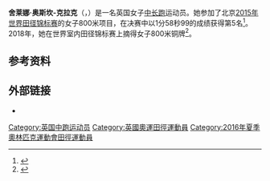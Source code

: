 '''舍莱娜·奥斯坎-克拉克'''（{{lang-en|Shelayna Oskan-Clarke}}，{{bd|1990年|1月20日||}}）是一名英国女子[[中长跑|中长跑]]运动员。她参加了北京[[2015年世界田径锦标赛|2015年世界田径锦标赛]]的女子800米项目，在决赛中以1分58秒99的成绩获得第5名<ref>{{cite web|url=http://media.aws.iaaf.org/competitiondocuments/pdf/4875/AT-800-W-f----.RS6.pdf|title=Final results|work=IAAF|date=2015-08-29|accessdate=2020-09-12|archiveurl=https://web.archive.org/web/20200907161804/http://media.aws.iaaf.org/competitiondocuments/pdf/4875/AT-800-W-f----.RS6.pdf|archivedate=2020-09-07}}</ref>。2018年，她在世界室内田径锦标赛上摘得女子800米铜牌<ref>{{cite web|url=https://media.aws.iaaf.org/competitiondocuments/pdf/6019/AT-800-W-f----.RS6.pdf|title=Final results|work=IAAF|date=2018-03-04|accessdate=2020-09-12|archiveurl=https://web.archive.org/web/20200911014512/https://media.aws.iaaf.org/competitiondocuments/pdf/6019/AT-800-W-f----.RS6.pdf|archivedate=2020-09-11}}</ref>。

==参考资料==
{{Reflist}}

==外部链接==
*{{iaaf name|252335}}

{{Authority control}}

{{DEFAULTSORT:Oskan-Clarke, Shelayna}}
[[Category:英国中跑运动员|Category:英国中跑运动员]]
[[Category:英國奧運田徑運動員|Category:英國奧運田徑運動員]]
[[Category:2016年夏季奧林匹克運動會田徑運動員|Category:2016年夏季奧林匹克運動會田徑運動員]]

{{英国体育人物小作品}}